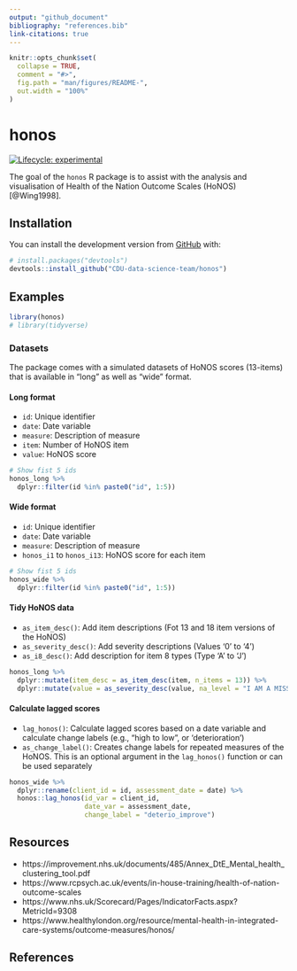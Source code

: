 ```yaml
---
output: "github_document"
bibliography: "references.bib"
link-citations: true
---
```


<!-- README.md is generated from README.Rmd. Please edit that file -->

```r
knitr::opts_chunk$set(
  collapse = TRUE,
  comment = "#>",
  fig.path = "man/figures/README-",
  out.width = "100%"
)
```

# honos

<!-- badges: start -->

[![Lifecycle: experimental](https://img.shields.io/badge/lifecycle-experimental-orange.svg)](https://www.tidyverse.org/lifecycle/#experimental)

<!-- badges: end -->

The goal of the `honos` R package is to assist with the analysis and visualisation of Health of the Nation Outcome Scales (HoNOS) [@Wing1998].

## Installation

You can install the development version from [GitHub](https://github.com/) with:

``` r
# install.packages("devtools")
devtools::install_github("CDU-data-science-team/honos")
```

## Examples

```r
library(honos)
# library(tidyverse)
```

### Datasets

The package comes with a simulated datasets of HoNOS scores (13-items) that is available in "long" as well as "wide" format.

#### Long format

- `id`: Unique identifier 
- `date`: Date variable
- `measure`: Description of measure
- `item`: Number of HoNOS item
- `value`: HoNOS score

```r
# Show fist 5 ids
honos_long %>% 
  dplyr::filter(id %in% paste0("id", 1:5))
```

#### Wide format

- `id`: Unique identifier 
- `date`: Date variable
- `measure`: Description of measure
- `honos_i1` to `honos_i13`: HoNOS score for each item

```r
# Show fist 5 ids
honos_wide %>% 
  dplyr::filter(id %in% paste0("id", 1:5))
```

#### Tidy HoNOS data

- `as_item_desc()`: Add item descriptions (Fot 13 and 18 item versions of the HoNOS)
- `as_severity_desc()`: Add severity descriptions (Values '0' to '4')
- `as_i8_desc()`: Add description for item 8 types (Type 'A' to 'J')

```r

honos_long %>% 
  dplyr::mutate(item_desc = as_item_desc(item, n_items = 13)) %>% 
  dplyr::mutate(value = as_severity_desc(value, na_level = "I AM A MISSING VALUE"))

```

#### Calculate lagged scores

- `lag_honos()`: Calculate lagged scores based on a date variable and calculate change labels (e.g., "high to low", or 'deterioration')
- `as_change_label()`: Creates change labels for repeated measures of the HoNOS. This is an optional argument in the `lag_honos()` function or can be used separately

```r

honos_wide %>% 
  dplyr::rename(client_id = id, assessment_date = date) %>% 
  honos::lag_honos(id_var = client_id, 
                   date_var = assessment_date, 
                   change_label = "deterio_improve")

```

## Resources

- https://improvement.nhs.uk/documents/485/Annex_DtE_Mental_health_clustering_tool.pdf
- https://www.rcpsych.ac.uk/events/in-house-training/health-of-nation-outcome-scales
- https://www.nhs.uk/Scorecard/Pages/IndicatorFacts.aspx?MetricId=9308
- https://www.healthylondon.org/resource/mental-health-in-integrated-care-systems/outcome-measures/honos/

## References
